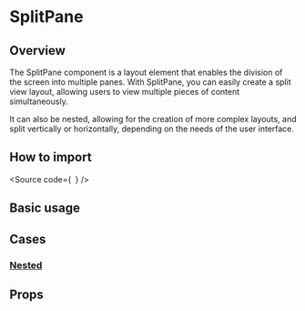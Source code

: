 

<Meta of={Stories} />

# SplitPane

## Overview

The SplitPane component is a layout element that enables the division of the screen into multiple panes.
With SplitPane, you can easily create a split view layout, allowing users to view multiple pieces of content simultaneously.

It can also be nested, allowing for the creation of more complex layouts, and split vertically or horizontally, depending on the needs of the user interface.

## How to import

<Source
  code={`
`}
/>

## Basic usage

<Canvas of={Stories.Base} />

## Cases

### [Nested](#nested)

<Canvas of={CaseStories.Nested} />

## Props

<ArgTypes of={Stories} />
